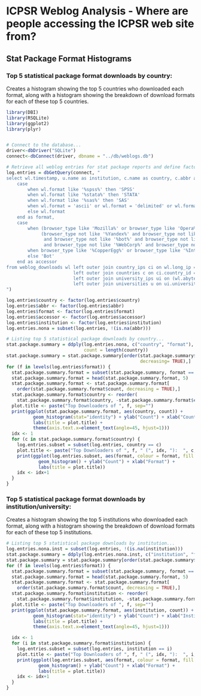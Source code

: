 ICPSR Weblog Analysis - Where are people accessing the ICPSR web site from?
========================================================

Stat Package Format Histograms
--------------------------------------------------------

### Top 5 statistical package format downloads by country:

Creates a histogram showing the top 5 countries who downloaded each format, along with a histogram showing the breakdown of download formats for each of these top 5 countries.

```r
library(DBI)
library(RSQLite)
library(ggplot2)
library(plyr)


# Connect to the database...
driver<-dbDriver("SQLite")
connect<-dbConnect(driver, dbname = "../db/weblogs.db")

# Retrieve all weblog entries for stat package reports and define factors...
log.entries = dbGetQuery(connect, "
select wl.timestamp, u.name as institution, c.name as country, c.abbr as abbr, wl.study, wl.browser_type,
    case
        when wl.format like '%spss%' then 'SPSS'
        when wl.format like '%stata%' then 'STATA'
        when wl.format like '%sas%' then 'SAS'
        when wl.format = 'ascii' or wl.format = 'delimited' or wl.format = 'other' then 'DELIMITED'
        else wl.format
    end as format,
    case
        when (browser_type like 'Mozilla%' or browser_type like 'Opera%' or browser_type like 'Safari%' or browser_type like 'Nokia%' or browser_type like 'BlackBerry%') and
             (browser_type not like '%Yandex%' and browser_type not like '%spider%' and browser_type not like '%Babya Discover%'
              and browser_type not like '%bot%' and browser_type not like '%Daumoa%' and browser_type not like '%crawler%' and browser_type not like '%LinkCheck%'
              and browser_type not like '%WebCorp%' and browser_type not like '%Yahoo! Slurp%' and browser_type not like '%Genieo%') then 'Human'
        when browser_type like '%CopperEgg%' or browser_type like '%InterMapper%' then 'ICPSR-Bot'
        else 'Bot'
    end as accessor
from weblog_downloads wl left outer join country_ips ci on wl.long_ip = ci.long_ip
                         left outer join countries c on ci.country_id = c.id
                         left outer join university_ips ui on (wl.abyte = ui.abyte and wl.bbyte = ui.bbyte and wl.cbyte = ui.cbyte and wl.dbyte >= ui.dbyte1 and wl.dbyte <= ui.dbyte2)
                         left outer join universities u on ui.university_id = u.id
")

log.entries$country <- factor(log.entries$country)
log.entries$abbr <- factor(log.entries$abbr)
log.entries$format <- factor(log.entries$format)
log.entries$accessor <- factor(log.entries$accessor)
log.entries$institution <- factor(log.entries$institution)
log.entries.nona = subset(log.entries, !(is.na(abbr)))

# Listing top 5 statistical package downloads by country...
stat.package.summary = ddply(log.entries.nona, c("country", "format"), summarise,
                             count = length(country))
stat.package.summary = stat.package.summary[order(stat.package.summary$count,
                                                  decreasing= TRUE),]
for (f in levels(log.entries$format)) {
  stat.package.summary.format = subset(stat.package.summary, format == f)
  stat.package.summary.format = head(stat.package.summary.format, 5)
  stat.package.summary.format <- stat.package.summary.format[
    order(stat.package.summary.format$count, decreasing = TRUE),]
  stat.package.summary.format$country <- reorder(
    stat.package.summary.format$country, -stat.package.summary.format$count)
  plot.title <- paste("Top Downloaders of ", f, sep="")
  print(ggplot(stat.package.summary.format, aes(country, count)) +
          geom_histogram(stat="identity") + ylab("Count") + xlab("Country") +
          labs(title = plot.title) +
          theme(axis.text.x=element_text(angle=45, hjust=1)))
  idx <- 1
  for (c in stat.package.summary.format$country) {
    log.entries.subset = subset(log.entries, country == c)
    plot.title <- paste("Top Downloaders of ", f, " (", idx, "):  ", c, sep="")
    print(ggplot(log.entries.subset, aes(format, colour = format, fill = format)) +
            geom_histogram() + ylab("Count") + xlab("Format") +
            labs(title = plot.title))
    idx <- idx+1
  }
}
```

### Top 5 statistical package format downloads by institution/university:

Creates a histogram showing the top 5 institutions who downloaded each format, along with a histogram showing the breakdown of download formats for each of these top 5 institutions.

```r
# Listing top 5 statistical package downloads by institution...
log.entries.nona.inst = subset(log.entries, !(is.na(institution)))
stat.package.summary = ddply(log.entries.nona.inst, c("institution", "format"), summarise, count = length(institution))
stat.package.summary = stat.package.summary[order(stat.package.summary$count, decreasing= TRUE),]
for (f in levels(log.entries$format)) {
  stat.package.summary.format = subset(stat.package.summary, format == f)
  stat.package.summary.format = head(stat.package.summary.format, 5)
  stat.package.summary.format <- stat.package.summary.format[
    order(stat.package.summary.format$count, decreasing = TRUE),]
  stat.package.summary.format$institution <- reorder(
    stat.package.summary.format$institution, -stat.package.summary.format$count)
  plot.title <- paste("Top Downloaders of ", f, sep="")
  print(ggplot(stat.package.summary.format, aes(institution, count)) +
          geom_histogram(stat="identity") + ylab("Count") + xlab("Institution") +
          labs(title = plot.title) +
          theme(axis.text.x=element_text(angle=45, hjust=1)))

  idx <- 1
  for (i in stat.package.summary.format$institution) {
    log.entries.subset = subset(log.entries, institution == i)
    plot.title <- paste("Top Downloaders of ", f, " (", idx, "):  ", i, sep="")
    print(ggplot(log.entries.subset, aes(format, colour = format, fill = format)) +
            geom_histogram() + ylab("Count") + xlab("Format") +
            labs(title = plot.title))
    idx <- idx+1
  }
}
```

